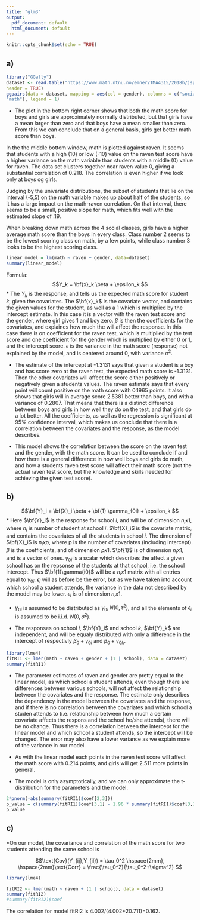 ```yaml
---
title: "glm3"
output:
  pdf_document: default
  html_document: default
---
```


```r
knitr::opts_chunk$set(echo = TRUE)
```

## a)

```r
library("GGally")
dataset <- read.table("https://www.math.ntnu.no/emner/TMA4315/2018h/jsp2.txt",
header = TRUE)
ggpairs(data = dataset, mapping = aes(col = gender), columns = c("social", "raven",
"math"), legend = 1)
```

* The plot in the bottom right corner shows that both the math score for boys and girls are approximately normally distributed, but that girls have a mean larger than zero and that boys have a mean smaller than zero. From this we can conclude that on a general basis, girls get better math score than boys. 

In the the middle bottom window, math is plotted against raven. It seems that students with a high (10) or low (-10) value on the raven test score have a higher variance on the math variable than students with a middle (0) value for raven. The data set clusters together near raven value 0, giving a substantial correlation of 0.218. The correlation is even higher if we look only at boys og girls.

Judging by the univariate distributions, the subset of students that lie on the interval (-5,5) on the math variable makes up about half of the students, so it has a large impact on the math-raven correlation. On that interval, there seems to be a small, positive slope for math, which fits well with the estimated slope of .19.

When breaking down math across the 4 social classes, girls have a higher average math score than the boys in every class. Class number 2 seems to be the lowest scoring class on math, by a few points, while class number 3 looks to be the highest scoring class.

```r
linear_model = lm(math ~ raven + gender, data=dataset)
summary(linear_model)
```
Formula:
$$Y_k = \bf{x}_k \beta + \epsilon_k $$
* The $Y_k$ is the response, and tells us the expected math score for student $k$, given the covariates. The $\bf{x}_k$ is the covariate vector, and contains the given values for the student, as well as a 1 which is multiplied by the intercept estimate. In this case it is a vector with the raven test score and the gender, where girl gives 1 and boy zero. $\beta$ is then the coefficients for the covariates, and explaines how much the will affect the response. In this case there is on coefficient for the raven test, which is multiplied by the test score and one coefficient for the gender which is multiplied by either 0 or 1, and the intercept score. $\epsilon$ is the variance in the math score (response) not explained by the model, and is centered around 0, with variance $\sigma^2$. 

* The estimate of the intercept at -1.3131 says that given a student is a boy and has score zero at the raven test, the expected math score is -1.3131. Then the other covariates will affect the score either positively or negatively given a students values. The raven estimate says that every point will count positive on the math score with 0.1965 points. It also shows that girls will in average score 2.5381 better than boys, and with a variance of 0.2807. That means that there is a distinct difference between boys and girls in how well they do on the test, and that girls do a lot better. All the coefficients, as well as the regression is significant at 95% confidence interval, which makes us conclude that there is a correlation between the covariates and the response, as the model describes.

* This model shows the correlation between the score on the raven test and the gender, with the math score. It can be used to conclude if and how there is a general difference in how well boys and girls do math, and how a students raven test score will affect their math score (not the actual raven test score, but the knowledge and skills needed for achieving the given test score).

## b)

$$\bf{Y}_i = \bf{X}_i \beta + \bf{1} \gamma_{0i} + \epsilon_k $$
* Here $\bf{Y}_i$ is the response for school $i$, and will be of dimension $n_i x 1$, where $n_i$ is number of student at school $i$. $\bf{X}_i$ is the covariate matrix, and contains the covariates of all the students in school $i$. The dimension of $\bf{X}_i$ is $n_i x p$, where p is the number of covariates (including intercept). $\beta$ is the coefficients, and of dimension $p x 1$. $\bf{1}$ is of dimension $n_i x 1$, and is a vector of ones. $\gamma_{0i}$ is a scalar which describes the affect a given school has on the repsonse of the students at that school, i.e. the school intercept. Thus $\bf{1}\gamma{i0}$ will be a $n_i x 1$ matrix with all entries equal to $\gamma_{0i}$. $\epsilon_i$ will as before be the error, but as we have taken into account which school a student attends, the variance in the data not described by the model may be lower. $\epsilon_i$ is of dimension $n_i x 1$.

* $\gamma_{0i}$ is assumed to be distributed as $\gamma_{0i} ~ N(0, \tau^2)$, and all the elements of $\epsilon_{i}$ is assumed to be i.i.d. $N(0, \sigma^2)$.

* The responses on school $i$, $\bf{Y}_i$ and school $k$, $\bf{Y}_k$ are independent, and will be equaly distributed with only a difference in the intercept of respectivly $\beta_0 + \gamma_{0i}$ and $\beta_0 + \gamma_{0k}$. 

```r
library(lme4)
fitRI1 <- lmer(math ~ raven + gender + (1 | school), data = dataset)
summary(fitRI1)

```
* The parameter estimates of raven and gender are pretty equal to the linear model, as which school a student attends, even though there are differences between various schools, will not affect the relationship between the covariates and the response. The estimate only describes the dependency in the model between the covariates and the response, and if there is no correlation between the covariates and which school a studen attends to (i.e. relationship between how much a certain covariate affects the respons and the school he/she attends), there will be no change. Thus there is a correlation between the intercept for the linear model and which school a student attends, so the intercept will be changed. The error may also have a lower variance as we explain more of the variance in our model.

* As with the linear model each points in the raven test score will affect the math score with 0.214 points, and girls will get 2.511 more points in general. 

* The model is only asymptotically, and we can only approximate the t-distribution for the parameters and the model.


```r
2*pnorm(-abs(summary(fitRI1)$coef[2,3]))
p_value = c(summary(fitRI1)$coef[3,1] - 1.96 * summary(fitRI1)$coef[3,2], summary(fitRI1)$coef[3,1] + 1.96 * summary(fitRI1)$coef[3,2])
p_value
```
## c)
*On our model, the covariance and correlation of the math score for two students attending the same school is

$$\text{Cov}(Y_{ij},Y_{il}) = \tau_0^2 \hspace{2mm}, \hspace{2mm}\text{Corr} = \frac{\tau_0^2}{\tau_0^2+\sigma^2} $$
```r
library(lme4)

fitRI2 <- lmer(math ~ raven + (1 | school), data = dataset)
summary(fitRI2)
#summary(fitRI2)$coef
```

The correlation for model fitRI2 is 4.002/(4.002+20.711)=0.162.